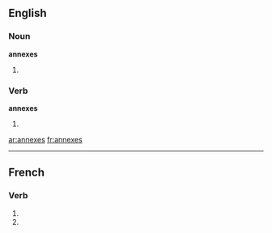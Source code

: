 ==English==

===Noun===
'''annexes'''

# {{plural of|[[annex]]}}

===Verb===
'''annexes'''

# {{third-person singular of|[[annex]]}}

[[ar:annexes]]
[[fr:annexes]]

----
{{also|annexés}}
==French==

===Verb===
{{fr-verb-form}}

# {{conjugation of|annexer||2|s|pres|ind|lang=fr}}
# {{conjugation of|annexer||2|s|pres|sub|lang=fr}}

{{count page|[[Wiktionary:Page count]]}}
{{rfc-auto}}
